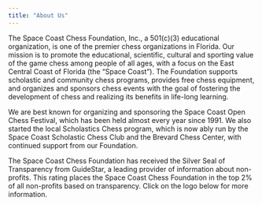 ```yaml
---
title: "About Us"
---
```


The Space Coast Chess Foundation, Inc., a 501(c)(3) educational organization, is one of the premier chess organizations in Florida. Our mission is to promote the educational, scientific, cultural and sporting value of the game chess among people of all ages, with a focus on the East Central Coast of Florida (the "Space Coast"). The Foundation supports scholastic and community chess programs, provides free chess equipment, and organizes and sponsors chess events with the goal of fostering the development of chess and realizing its benefits in life-long learning.

We are best known for organizing and sponsoring the Space Coast Open Chess Festival, which has been held almost every year since 1991. We also started the local Scholastics Chess program, which is now ably run by the Space Coast Scholastic Chess Club and the Brevard Chess Center, with continued support from our Foundation.

The Space Coast Chess Foundation has received the Silver Seal of Transparency from GuideStar, a leading provider of information about non-profits. This rating places the Space Coast Chess Foundation in the top 2% of all non-profits based on transparency. Click on the logo below for more information.
